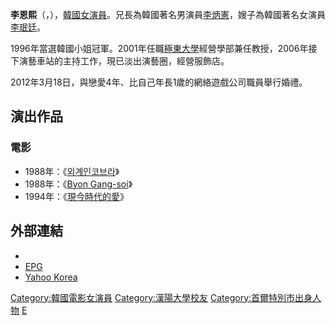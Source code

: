 {{BLP unsourced|time=2020-09-25T04:12:07+00:00}}
{{藝人
| 姓名 = 李恩熙
| 類型 = 女演員
| 相片 = 
| 國籍 = {{KOR}}
| 出生日期 = {{birth_date_and_age|1977|7|24}}
| 語言 = [[韓語|韓語]]、[[英語|英語]]
| 配偶 = 
| 教育程度 = [[漢陽大學|漢陽大學]]觀光學[[學士|學士]]<br />[[極東大學|極東大學]]大學院觀光經營學[[碩士|碩士]]
}}

'''李恩熙'''（{{lang-ko|이은희}}，{{bd|1977年|7月24日|catIdx=L李}}），[[韓國|韓國]][[演員|女演員]]。兄長為韓國著名男演員[[李炳憲|李炳憲]]，嫂子為韓國著名女演員[[李珉廷|李珉廷]]。

1996年當選韓國小姐冠軍。2001年任職[[極東大學|極東大學]]經營學部兼任教授，2006年接下演藝車站的主持工作，現已淡出演藝圈，經營服飾店。

2012年3月18日，與戀愛4年、比自己年長1歲的網絡遊戲公司職員舉行婚禮。

== 演出作品 ==
=== 電影 ===
*1988年：《[[외계인코브라|외계인코브라]]》
*1988年：《[[Byon_Gang-soi|Byon Gang-soi]]》
*1994年：《[[現今時代的愛|現今時代的愛]]》

== 外部連結 ==
*{{instagram|__leeheeeun__}}
*[https://web.archive.org/web/20060901035034/http://epg.epg.co.kr/star/profile/index.asp?actor_id=4011 EPG] {{ko icon}}
*[http://kr.search.yahoo.com/search?p=%B8%F0%B5%A8+%C0%CC%C0%BA%C8%F1+&fr=fr_iy Yahoo Korea] {{ko icon}}

{{DEFAULTSORT: Lee Eun-Hee}}
[[Category:韓國電影女演員|Category:韓國電影女演員]]
[[Category:漢陽大學校友|Category:漢陽大學校友]]
[[Category:首爾特別市出身人物|Category:首爾特別市出身人物]]
[[Category:李姓|E]]